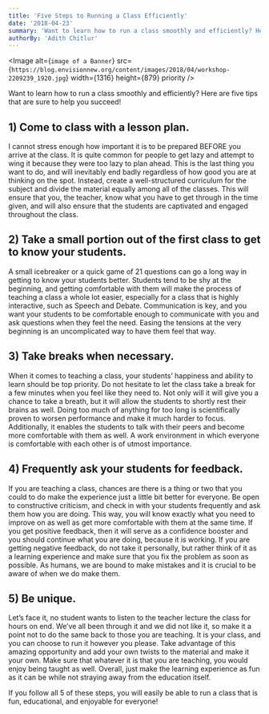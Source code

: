 ```yaml
---
title: 'Five Steps to Running a Class Efficiently'
date: '2018-04-23'
summary: 'Want to learn how to run a class smoothly and efficiently? Here are five tips that are sure to help you succeed!'
authorBy: 'Adith Chitlur'
---
```


<Image
  alt={`image of a Banner`}
  src={`https://blog.envisionnew.org/content/images/2018/04/workshop-2209239_1920.jpg`}
  width={1316}
  height={879}
  priority
/>

Want to learn how to run a class smoothly and efficiently? Here are five tips that are sure to help you succeed!

## 1) Come to class with a lesson plan.

I cannot stress enough how important it is to be prepared BEFORE you arrive at the class. It is quite common for people to get lazy and attempt to wing it because they were too lazy to plan ahead. This is the last thing you want to do, and will inevitably end badly regardless of how good you are at thinking on the spot. Instead, create a well-structured curriculum for the subject and divide the material equally among all of the classes. This will ensure that you, the teacher, know what you have to get through in the time given, and will also ensure that the students are captivated and engaged throughout the class.

## 2) Take a small portion out of the first class to get to know your students.

A small icebreaker or a quick game of 21 questions can go a long way in getting to know your students better. Students tend to be shy at the beginning, and getting comfortable with them will make the process of teaching a class a whole lot easier, especially for a class that is highly interactive, such as Speech and Debate. Communication is key, and you want your students to be comfortable enough to communicate with you and ask questions when they feel the need. Easing the tensions at the very beginning is an uncomplicated way to have them feel that way.

## 3) Take breaks when necessary.

When it comes to teaching a class, your students’ happiness and ability to learn should be top priority. Do not hesitate to let the class take a break for a few minutes when you feel like they need to. Not only will it will give you a chance to take a breath, but it will allow the students to shortly rest their brains as well. Doing too much of anything for too long is scientifically proven to worsen performance and make it much harder to focus. Additionally, it enables the students to talk with their peers and become more comfortable with them as well. A work environment in which everyone is comfortable with each other is of utmost importance.

## 4) Frequently ask your students for feedback.

If you are teaching a class, chances are there is a thing or two that you could to do make the experience just a little bit better for everyone. Be open to constructive criticism, and check in with your students frequently and ask them how you are doing. This way, you will know exactly what you need to improve on as well as get more comfortable with them at the same time. If you get positive feedback, then it will serve as a confidence booster and you should continue what you are doing, because it is working. If you are getting negative feedback, do not take it personally, but rather think of it as a learning experience and make sure that you fix the problem as soon as possible. As humans, we are bound to make mistakes and it is crucial to be aware of when we do make them.

## 5) Be unique.

Let’s face it, no student wants to listen to the teacher lecture the class for hours on end. We’ve all been through it and we did not like it, so make it a point not to do the same back to those you are teaching. It is your class, and you can choose to run it however you please. Take advantage of this amazing opportunity and add your own twists to the material and make it your own. Make sure that whatever it is that you are teaching, you would enjoy being taught as well. Overall, just make the learning experience as fun as it can be while not straying away from the education itself.

If you follow all 5 of these steps, you will easily be able to run a class that is fun, educational, and enjoyable for everyone!
